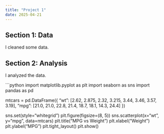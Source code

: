 ```yaml
---
title: "Project 1"
date: 2025-04-21
---
```


## Section 1: Data

I cleaned some data.

## Section 2: Analysis

I analyzed the data.

```python
import matplotlib.pyplot as plt
import seaborn as sns
import pandas as pd


mtcars = pd.DataFrame({
    "wt": [2.62, 2.875, 2.32, 3.215, 3.44, 3.46, 3.57, 3.19],
    "mpg": [21.0, 21.0, 22.8, 21.4, 18.7, 18.1, 14.3, 24.4]
})

sns.set(style="whitegrid")
plt.figure(figsize=(8, 5))
sns.scatterplot(x="wt", y="mpg", data=mtcars)
plt.title("MPG vs Weight")
plt.xlabel("Weight")
plt.ylabel("MPG")
plt.tight_layout()
plt.show()
